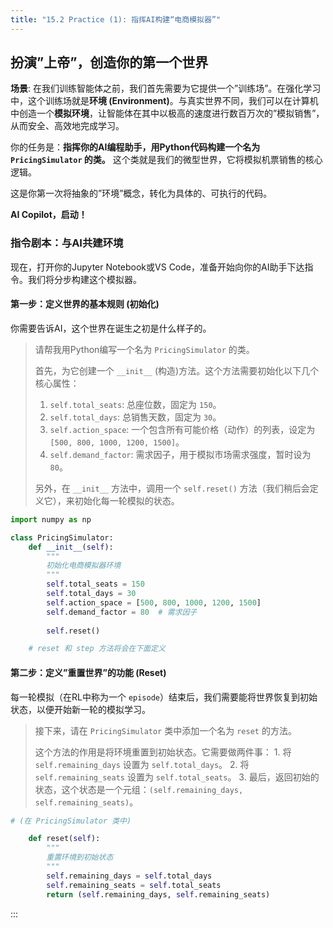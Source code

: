 ```yaml
---
title: "15.2 Practice (1): 指挥AI构建“电商模拟器”"
---
```


## 扮演"上帝"，创造你的第一个世界

::: {.callout-note title="【AI导演】场景设定"}
**场景**: 在我们训练智能体之前，我们首先需要为它提供一个"训练场"。在强化学习中，这个训练场就是**环境 (Environment)**。与真实世界不同，我们可以在计算机中创造一个**模拟环境**，让智能体在其中以极高的速度进行数百万次的"模拟销售"，从而安全、高效地完成学习。

你的任务是：**指挥你的AI编程助手，用Python代码构建一个名为 `PricingSimulator` 的类。** 这个类就是我们的微型世界，它将模拟机票销售的核心逻辑。

这是你第一次将抽象的"环境"概念，转化为具体的、可执行的代码。

**AI Copilot，启动！**
:::


### 指令剧本：与AI共建环境

现在，打开你的Jupyter Notebook或VS Code，准备开始向你的AI助手下达指令。我们将分步构建这个模拟器。

#### **第一步：定义世界的基本规则 (初始化)**

你需要告诉AI，这个世界在诞生之初是什么样子的。

::: {.callout-tip title="给AI的提示词 (1/3)"}
> 请帮我用Python编写一个名为 `PricingSimulator` 的类。
>
> 首先，为它创建一个 `__init__` (构造)方法。这个方法需要初始化以下几个核心属性：
>
> 1.  `self.total_seats`: 总座位数，固定为 `150`。
> 2.  `self.total_days`: 总销售天数，固定为 `30`。
> 3.  `self.action_space`: 一个包含所有可能价格（动作）的列表，设定为 `[500, 800, 1000, 1200, 1500]`。
> 4.  `self.demand_factor`: 需求因子，用于模拟市场需求强度，暂时设为 `80`。
>
> 另外，在 `__init__` 方法中，调用一个 `self.reset()` 方法（我们稍后会定义它），来初始化每一轮模拟的状态。
:::


::: {.callout-caution title="AI可能的输出" icon="fas fa-robot" code-fold=true}

```python
import numpy as np

class PricingSimulator:
    def __init__(self):
        """
        初始化电商模拟器环境
        """
        self.total_seats = 150
        self.total_days = 30
        self.action_space = [500, 800, 1000, 1200, 1500]
        self.demand_factor = 80  # 需求因子
        
        self.reset()

    # reset 和 step 方法将会在下面定义
```
:::



#### **第二步：定义"重置世界"的功能 (Reset)**

每一轮模拟（在RL中称为一个 `episode`）结束后，我们需要能将世界恢复到初始状态，以便开始新一轮的模拟学习。

::: {.callout-tip title="给AI的提示词 (2/3)"}
> 接下来，请在 `PricingSimulator` 类中添加一个名为 `reset` 的方法。
>
> 这个方法的作用是将环境重置到初始状态。它需要做两件事：
> 1.  将 `self.remaining_days` 设置为 `self.total_days`。
> 2.  将 `self.remaining_seats` 设置为 `self.total_seats`。
> 3.  最后，返回初始的状态，这个状态是一个元组：`(self.remaining_days, self.remaining_seats)`。
:::




```python
# (在 PricingSimulator 类中)

    def reset(self):
        """
        重置环境到初始状态
        """
        self.remaining_days = self.total_days
        self.remaining_seats = self.total_seats
        return (self.remaining_days, self.remaining_seats)
```
:::